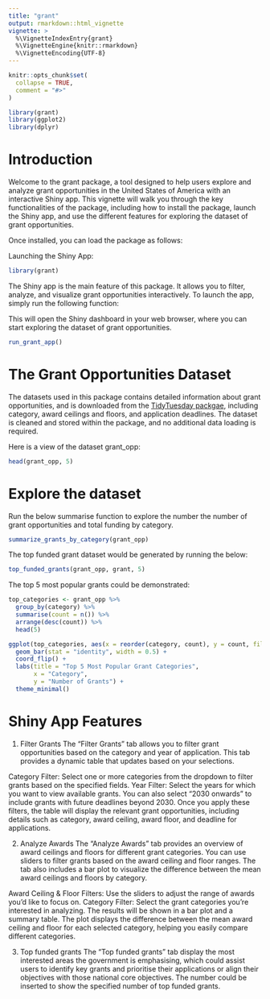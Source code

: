 ```yaml
---
title: "grant"
output: rmarkdown::html_vignette
vignette: >
  %\VignetteIndexEntry{grant}
  %\VignetteEngine{knitr::rmarkdown}
  %\VignetteEncoding{UTF-8}
---
```


```r
knitr::opts_chunk$set(
  collapse = TRUE,
  comment = "#>"
)
```

```r
library(grant)
library(ggplot2)
library(dplyr)
```

# Introduction
Welcome to the grant package, a tool designed to help users explore and analyze grant opportunities in the United States of America with an interactive Shiny app. This vignette will walk you through the key functionalities of the package, including how to install the package, launch the Shiny app, and use the different features for exploring the dataset of grant opportunities.



Once installed, you can load the package as follows:

Launching the Shiny App:
```r
library(grant)
```

The Shiny app is the main feature of this package. It allows you to filter, analyze, and visualize grant opportunities interactively. To launch the app, simply run the following function:



This will open the Shiny dashboard in your web browser, where you can start exploring the dataset of grant opportunities.
```r
run_grant_app()
```

# The Grant Opportunities Dataset
The datasets used in this package contains detailed information about grant opportunities, and is downloaded from the [TidyTuesday packgae](https://github.com/rfordatascience/tidytuesday/blob/master/data/2023/2023-10-03/readme.md), including category, award ceilings and floors, and application deadlines. The dataset is cleaned and stored within the package, and no additional data loading is required.

Here is a view of the dataset grant_opp:
```r
head(grant_opp, 5)
```


# Explore the dataset
 
Run the below summarise function to explore the number the number of grant opportunities and total funding by category.
```r
summarize_grants_by_category(grant_opp)
```
The top funded grant dataset would be generated by running the below:
```r
top_funded_grants(grant_opp, grant, 5)
```

The top 5 most popular grants could be demonstrated:
```r
top_categories <- grant_opp %>%
  group_by(category) %>%
  summarise(count = n()) %>%
  arrange(desc(count)) %>%
  head(5)

ggplot(top_categories, aes(x = reorder(category, count), y = count, fill = category)) + 
  geom_bar(stat = "identity", width = 0.5) +
  coord_flip() +
  labs(title = "Top 5 Most Popular Grant Categories",
       x = "Category",
       y = "Number of Grants") +
  theme_minimal()
```



# Shiny App Features
1. Filter Grants
The "Filter Grants" tab allows you to filter grant opportunities based on the category and year of application. This tab provides a dynamic table that updates based on your selections.

Category Filter: Select one or more categories from the dropdown to filter grants based on the specified fields.
Year Filter: Select the years for which you want to view available grants. You can also select "2030 onwards" to include grants with future deadlines beyond 2030.
Once you apply these filters, the table will display the relevant grant opportunities, including details such as category, award ceiling, award floor, and deadline for applications.

2. Analyze Awards
The "Analyze Awards" tab provides an overview of award ceilings and floors for different grant categories. You can use sliders to filter grants based on the award ceiling and floor ranges. The tab also includes a bar plot to visualize the difference between the mean award ceilings and floors by category.

Award Ceiling & Floor Filters: Use the sliders to adjust the range of awards you'd like to focus on.
Category Filter: Select the grant categories you're interested in analyzing.
The results will be shown in a bar plot and a summary table. The plot displays the difference between the mean award ceiling and floor for each selected category, helping you easily compare different categories.

3. Top funded grants
The "Top funded grants" tab display the most interested areas the government is emphasising, which could assist users to
identify key grants and prioritise their applications or align their objectives with those national core objectives.
The number could be inserted to show the specified number of top funded grants.



